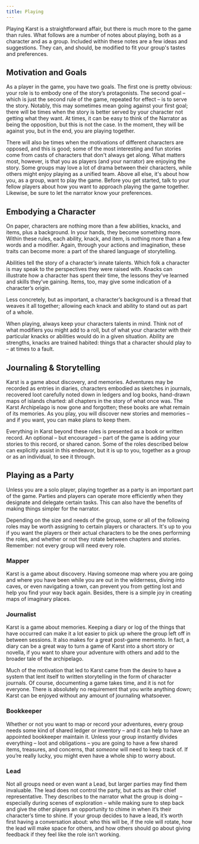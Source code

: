 ```yaml
---
title: Playing
---
```


Playing Karst is a straightforward affair, but there is much more to the game than rules. What follows are a number of notes about playing, both as a character and as a group. Included within these notes are a few ideas and suggestions. They can, and should, be modified to fit your group's tastes and preferences.

## Motivation and Goals

As a player in the game, you have two goals. The first one is pretty obvious: your role is to embody one of the story’s protagonists. The second goal – which is just the second rule of the game, repeated for effect – is to serve the story. Notably, this may sometimes mean going against your first goal; there will be times when the story is better served by your character not getting what they want. At times, it can be easy to think of the Narrator as being the opposition, but this is not the case. In the moment, they will be against you, but in the end, you are playing together.

There will also be times when the motivations of different characters are opposed, and this is good; some of the most interesting and fun stories come from casts of characters that don't always get along. What matters most, however, is that you as players (and your narrator) are enjoying the story. Some groups may love a lot of drama between their characters, while others might enjoy playing as a unified team. Above all else, it's about how you, as a group, want to play the game. Before you get started, talk to your fellow players about how you want to approach playing the game together. Likewise, be sure to let the narrator know your preferences.

## Embodying a Character

On paper, characters are nothing more than a few abilities, knacks, and items, plus a background. In your hands, they become something more. Within these rules, each ability, knack, and item, is nothing more than a few words and a modifier. Again, through your actions and imagination, these traits can become more: a part of the shared language of storytelling.

Abilities tell the story of a character’s innate talents. Which folk a character is may speak to the perspectives they were raised with. Knacks can illustrate how a character has spent their time, the lessons they’ve learned and skills they’ve gaining. Items, too, may give some indication of a character’s origin.

Less concretely, but as important, a character’s background is a thread that weaves it all together; allowing each knack and ability to stand out as part of a whole.

When playing, always keep your characters talents in mind. Think not of what modifiers you might add to a roll, but of what your character with their particular knacks or abilities would do in a given situation. Ability are strengths, knacks are trained habited: things that a character should play to – at times to a fault.

## Journaling & Storytelling

Karst is a game about discovery, and memories. Adventures may be recorded as entries in diaries, characters embodied as sketches in journals, recovered loot carefully noted down in ledgers and log books, hand-drawn maps of islands charted: all chapters in the story of what once was. The Karst Archipelago is now gone and forgotten; these books are what remain of its memories. As you play, you will discover new stories and memories – and if you want, you can make plans to keep them.

Everything in Karst beyond these rules is presented as a book or written record. An optional – but encouraged – part of the game is adding your stories to this record, or shared canon. Some of the roles described below can explicitly assist in this endeavor, but it is up to you, together as a group or as an individual, to see it through.

## Playing as a Party

Unless you are a solo player, playing together as a party is an important part of the game. Parties and players can operate more efficiently when they designate and delegate certain tasks. This can also have the benefits of making things simpler for the narrator.

Depending on the size and needs of the group, some or all of the following roles may be worth assigning to certain players or characters. It's up to you if you want the players or their actual characters to be the ones performing the roles, and whether or not they rotate between chapters and stories. Remember: not every group will need every role.

### Mapper

Karst is a game about discovery. Having someone map where you are going and where you have been while you are out in the wilderness, diving into caves, or even navigating a town, can prevent you from getting lost and help you find your way back again. Besides, there is a simple joy in creating maps of imaginary places.

### Journalist

Karst is a game about memories. Keeping a diary or log of the things that have occurred can make it a lot easier to pick up where the group left off in between sessions. It also makes for a great post-game memento. In fact, a diary can be a great way to turn a game of Karst into a short story or novella, if you want to share your adventure with others and add to the broader tale of the archipelago.

Much of the motivation that led to Karst came from the desire to have a system that lent itself to written storytelling in the form of character journals. Of course, documenting a game takes time, and it is not for everyone. There is absolutely no requirement that you write anything down; Karst can be enjoyed without any amount of journaling whatsoever.

### Bookkeeper

Whether or not you want to map or record your adventures, every group needs some kind of shared ledger or inventory – and it can help to have an appointed bookkeeper maintain it. Unless your group instantly divides everything – loot and obligations – you are going to have a few shared items, treasures, and concerns, that _someone_ will need to keep track of. If you’re really lucky, you might even have a whole ship to worry about.

### Lead

Not all groups need or even want a Lead, but larger parties may find them invaluable. The lead does not control the party, but acts as their chief representative. They describes to the narrator what the group is doing – especially during scenes of exploration – while making sure to step back and give the other players an opportunity to chime in when it’s their character’s time to shine. If your group decides to have a lead, it’s worth first having a conversation about: who this will be, if the role will rotate, how the lead will make space for others, and how others should go about giving feedback if they feel like the role isn’t working.
